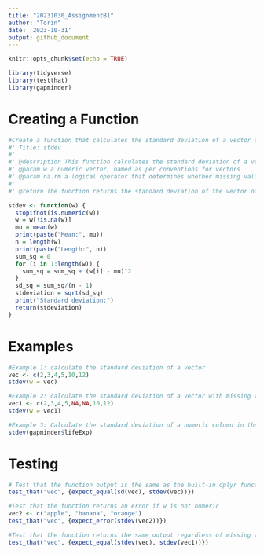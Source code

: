 ```yaml
---
title: "20231030_AssignmentB1"
author: "Torin"
date: '2023-10-31'
output: github_document
---
```


```r
knitr::opts_chunk$set(echo = TRUE)
```


```r
library(tidyverse)
library(testthat)
library(gapminder)
```

# Creating a Function
```r
#Create a function that calculates the standard deviation of a vector or list of numerics representing a sample
#' Title: stdev
#'
#' @description This function calculates the standard deviation of a vector of numbers.
#' @param w a numeric vector, named as per conventions for vectors
#' @param na.rm a logical operator that determines whether missing values are kept (if FALSE) or removed (if TRUE)
#'
#' @return The function returns the standard deviation of the vector of numerics. The mean and length of the vector are also printed as the function runs, to double-check that the values used for calculating the standard deviation are correct.

stdev <- function(w) {
  stopifnot(is.numeric(w))
  w = w[!is.na(w)]
  mu = mean(w)
  print(paste("Mean:", mu))
  n = length(w)
  print(paste("Length:", n))
  sum_sq = 0
  for (i in 1:length(w)) {
    sum_sq = sum_sq + (w[i] - mu)^2
  }
  sd_sq = sum_sq/(n - 1)
  stdeviation = sqrt(sd_sq)
  print("Standard deviation:")
  return(stdeviation)
}
```

# Examples
```r
#Example 1: calculate the standard deviation of a vector
vec <- c(2,3,4,5,10,12)
stdev(w = vec)

#Example 2: calculate the standard deviation of a vector with missing values
vec1 <- c(2,3,4,5,NA,NA,10,12)
stdev(w = vec1)

#Example 3: Calculate the standard deviation of a numeric column in the gapminder dataset
stdev(gapminder$lifeExp)
```
# Testing
```r
# Test that the function output is the same as the built-in dplyr function sd()
test_that("vec", {expect_equal(sd(vec), stdev(vec))})

#Test that the function returns an error if w is not numeric
vec2 <- c("apple", "banana", "orange")
test_that("vec", {expect_error(stdev(vec2))})

#Test that the function returns the same output regardless of missing values in the vector
test_that("vec", {expect_equal(stdev(vec), stdev(vec1))})

```